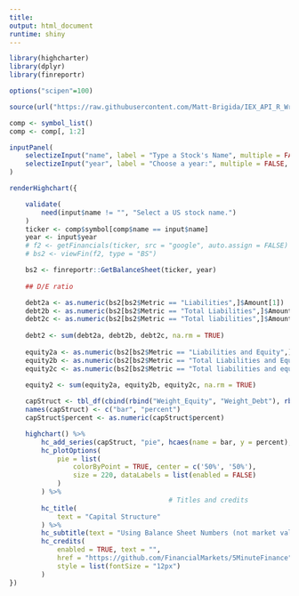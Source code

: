 ```yaml
---
title:
output: html_document
runtime: shiny
---
```


```r
library(highcharter)
library(dplyr)
library(finreportr)

options("scipen"=100)

source(url("https://raw.githubusercontent.com/Matt-Brigida/IEX_API_R_Wrapper/master/iex_api.R"))

comp <- symbol_list()
comp <- comp[, 1:2]

inputPanel(
    selectizeInput("name", label = "Type a Stock's Name", multiple = FALSE, choices = comp$name),
    selectizeInput("year", label = "Choose a year:", multiple = FALSE, choices = list(2015, 2016, 2017, 2018))
)

renderHighchart({

    validate(
        need(input$name != "", "Select a US stock name.")
    )
    ticker <- comp$symbol[comp$name == input$name]
    year <- input$year
    # f2 <- getFinancials(ticker, src = "google", auto.assign = FALSE)
    # bs2 <- viewFin(f2, type = "BS")

    bs2 <- finreportr::GetBalanceSheet(ticker, year)
        
    ## D/E ratio

    debt2a <- as.numeric(bs2[bs2$Metric == "Liabilities",]$Amount[1])
    debt2b <- as.numeric(bs2[bs2$Metric == "Total Liabilities",]$Amount[1])
    debt2c <- as.numeric(bs2[bs2$Metric == "Total liabilities",]$Amount[1])
    
    debt2 <- sum(debt2a, debt2b, debt2c, na.rm = TRUE)
    
    equity2a <- as.numeric(bs2[bs2$Metric == "Liabilities and Equity",]$Amount[1]) - debt2
    equity2b <- as.numeric(bs2[bs2$Metric == "Total Liabilities and Equity",]$Amount[1]) - debt2
    equity2c <- as.numeric(bs2[bs2$Metric == "Total liabilities and equity",]$Amount[1]) - debt2

    equity2 <- sum(equity2a, equity2b, equity2c, na.rm = TRUE)
    
    capStruct <- tbl_df(cbind(rbind("Weight_Equity", "Weight_Debt"), rbind(equity2, debt2)))
    names(capStruct) <- c("bar", "percent")
    capStruct$percent <- as.numeric(capStruct$percent)

    highchart() %>%
        hc_add_series(capStruct, "pie", hcaes(name = bar, y = percent), name = "Capital Structure") %>%
        hc_plotOptions(
            pie = list(
                colorByPoint = TRUE, center = c('50%', '50%'),
                size = 220, dataLabels = list(enabled = FALSE)
            )
        ) %>%
                                        # Titles and credits
        hc_title(
            text = "Capital Structure"
        ) %>%
        hc_subtitle(text = "Using Balance Sheet Numbers (not market values)") %>% 
        hc_credits(
            enabled = TRUE, text = "",
            href = "https://github.com/FinancialMarkets/5MinuteFinance",
            style = list(fontSize = "12px")
        )    
})

```
